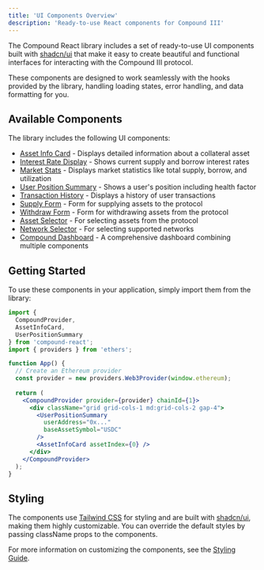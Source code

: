 ```yaml
---
title: 'UI Components Overview'
description: 'Ready-to-use React components for Compound III'
---
```


The Compound React library includes a set of ready-to-use UI components built with [shadcn/ui](https://ui.shadcn.com/) that make it easy to create beautiful and functional interfaces for interacting with the Compound III protocol.

These components are designed to work seamlessly with the hooks provided by the library, handling loading states, error handling, and data formatting for you.

## Available Components

The library includes the following UI components:

- [Asset Info Card](/components/asset-info-card) - Displays detailed information about a collateral asset
- [Interest Rate Display](/components/interest-rate-display) - Shows current supply and borrow interest rates
- [Market Stats](/components/market-stats) - Displays market statistics like total supply, borrow, and utilization
- [User Position Summary](/components/user-position-summary) - Shows a user's position including health factor
- [Transaction History](/components/transaction-history) - Displays a history of user transactions
- [Supply Form](/components/supply-form) - Form for supplying assets to the protocol
- [Withdraw Form](/components/withdraw-form) - Form for withdrawing assets from the protocol
- [Asset Selector](/components/asset-selector) - For selecting assets from the protocol
- [Network Selector](/components/network-selector) - For selecting supported networks
- [Compound Dashboard](/components/compound-dashboard) - A comprehensive dashboard combining multiple components

## Getting Started

To use these components in your application, simply import them from the library:

```jsx
import { 
  CompoundProvider, 
  AssetInfoCard, 
  UserPositionSummary 
} from 'compound-react';
import { providers } from 'ethers';

function App() {
  // Create an Ethereum provider
  const provider = new providers.Web3Provider(window.ethereum);
  
  return (
    <CompoundProvider provider={provider} chainId={1}>
      <div className="grid grid-cols-1 md:grid-cols-2 gap-4">
        <UserPositionSummary 
          userAddress="0x..." 
          baseAssetSymbol="USDC" 
        />
        <AssetInfoCard assetIndex={0} />
      </div>
    </CompoundProvider>
  );
}
```

## Styling

The components use [Tailwind CSS](https://tailwindcss.com/) for styling and are built with [shadcn/ui](https://ui.shadcn.com/), making them highly customizable. You can override the default styles by passing className props to the components.

For more information on customizing the components, see the [Styling Guide](/components/styling). 